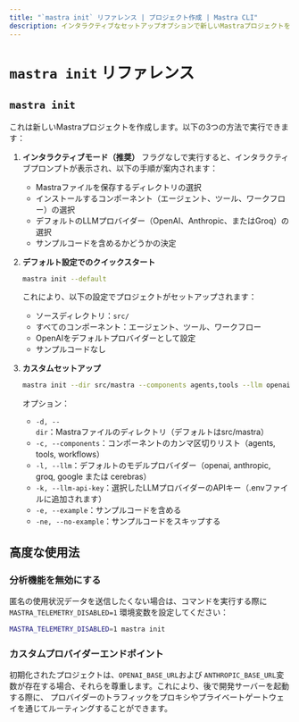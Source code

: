 ---
title: "`mastra init` リファレンス | プロジェクト作成 | Mastra CLI"
description: インタラクティブなセットアップオプションで新しいMastraプロジェクトを作成する「mastra init」コマンドのドキュメント。
---

# `mastra init` リファレンス

## `mastra init`

これは新しいMastraプロジェクトを作成します。以下の3つの方法で実行できます：

1. **インタラクティブモード（推奨）**
   フラグなしで実行すると、インタラクティブプロンプトが表示され、以下の手順が案内されます：

   - Mastraファイルを保存するディレクトリの選択
   - インストールするコンポーネント（エージェント、ツール、ワークフロー）の選択
   - デフォルトのLLMプロバイダー（OpenAI、Anthropic、またはGroq）の選択
   - サンプルコードを含めるかどうかの決定

2. **デフォルト設定でのクイックスタート**

   ```bash
   mastra init --default
   ```

   これにより、以下の設定でプロジェクトがセットアップされます：

   - ソースディレクトリ：`src/`
   - すべてのコンポーネント：エージェント、ツール、ワークフロー
   - OpenAIをデフォルトプロバイダーとして設定
   - サンプルコードなし

3. **カスタムセットアップ**
   ```bash
   mastra init --dir src/mastra --components agents,tools --llm openai --example
   ```
   オプション：
   - `-d, --dir`：Mastraファイルのディレクトリ（デフォルトはsrc/mastra）
   - `-c, --components`：コンポーネントのカンマ区切りリスト（agents, tools, workflows）
   - `-l, --llm`：デフォルトのモデルプロバイダー（openai, anthropic, groq, google または cerebras）
   - `-k, --llm-api-key`：選択したLLMプロバイダーのAPIキー（.envファイルに追加されます）
   - `-e, --example`：サンプルコードを含める
   - `-ne, --no-example`：サンプルコードをスキップする

## 高度な使用法

### 分析機能を無効にする

匿名の使用状況データを送信したくない場合は、コマンドを実行する際に
`MASTRA_TELEMETRY_DISABLED=1` 環境変数を設定してください：

```bash
MASTRA_TELEMETRY_DISABLED=1 mastra init
```

### カスタムプロバイダーエンドポイント

初期化されたプロジェクトは、`OPENAI_BASE_URL`および
`ANTHROPIC_BASE_URL`変数が存在する場合、それらを尊重します。これにより、後で開発サーバーを起動する際に、
プロバイダーのトラフィックをプロキシやプライベートゲートウェイを通じてルーティングすることができます。
